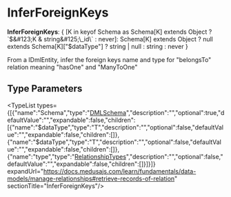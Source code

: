 
# InferForeignKeys

 **InferForeignKeys**: &#123; [K in keyof Schema as Schema[K] extends Object ? \`$&#123;K & string&#125;\_id\` : never]: Schema[K] extends Object ? null extends Schema[K]["$dataType"] ? string \| null : string : never &#125;

From a IDmlEntity, infer the foreign keys name and type for
"belongsTo" relation meaning "hasOne" and "ManyToOne"

## Type Parameters

<TypeList types={[{"name":"Schema","type":"[DMLSchema](../types.DmlTypes.DMLSchema/page.mdx)","description":"","optional":true,"defaultValue":"","expandable":false,"children":[{"name":"$dataType","type":"T","description":"","optional":false,"defaultValue":"","expandable":false,"children":[]},{"name":"$dataType","type":"T","description":"","optional":false,"defaultValue":"","expandable":false,"children":[]},{"name":"type","type":"[RelationshipTypes](../types.DmlTypes.RelationshipTypes/page.mdx)","description":"","optional":false,"defaultValue":"","expandable":false,"children":[]}]}]} expandUrl="https://docs.medusajs.com/learn/fundamentals/data-models/manage-relationships#retrieve-records-of-relation" sectionTitle="InferForeignKeys"/>
